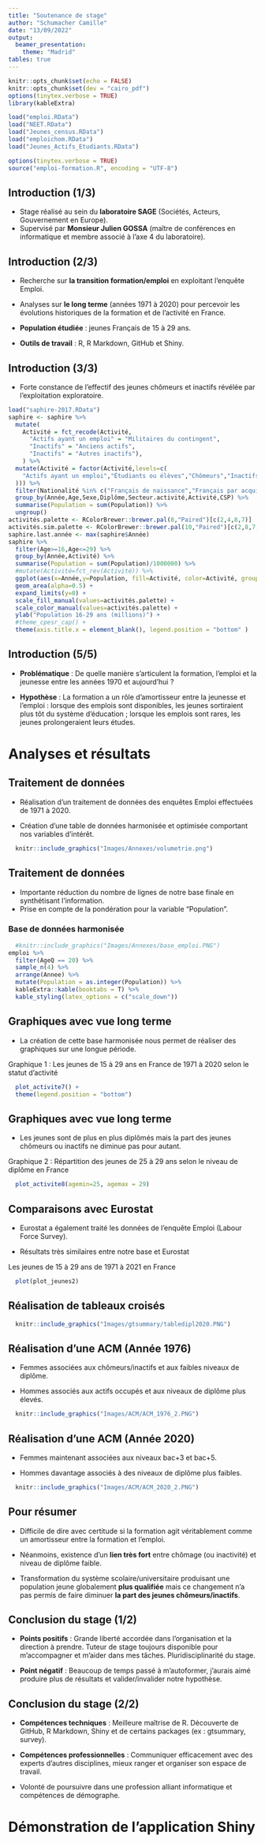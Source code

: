 ```yaml
---
title: "Soutenance de stage"
author: "Schumacher Camille"
date: "13/09/2022"
output: 
  beamer_presentation:
    theme: "Madrid"
tables: true
---
```


```r
knitr::opts_chunk$set(echo = FALSE)
knitr::opts_chunk$set(dev = "cairo_pdf")
options(tinytex.verbose = TRUE)
library(kableExtra)

load("emploi.RData")
load("NEET.RData")
load("Jeunes_census.RData")
load("emploichom.RData")
load("Jeunes_Actifs_Etudiants.RData")

options(tinytex.verbose = TRUE)
source("emploi-formation.R", encoding = "UTF-8")
```


## Introduction (1/3)

- Stage réalisé au sein du **laboratoire SAGE** (Sociétés, Acteurs, Gouvernement en Europe).
- Supervisé par **Monsieur Julien GOSSA** (maître de conférences en informatique et membre associé à l'axe 4 du laboratoire).


## Introduction (2/3)

- Recherche sur **la transition formation/emploi** en exploitant l'enquête Emploi.
- Analyses sur **le long terme** (années 1971 à 2020) pour percevoir les évolutions historiques de la formation et de l'activité en France.
- **Population étudiée** : jeunes Français de 15 à 29 ans.  

- **Outils de travail** : R, R Markdown, GitHub et Shiny. 

## Introduction (3/3)

- Forte constance de l'effectif des jeunes chômeurs et inactifs révélée par l'exploitation exploratoire.

```r
load("saphire-2017.RData")
saphire <- saphire %>%
  mutate(
    Activité = fct_recode(Activité,
      "Actifs ayant un emploi" = "Militaires du contingent",
      "Inactifs" = "Anciens actifs",
      "Inactifs" = "Autres inactifs"),
    ) %>%
  mutate(Activité = factor(Activité,levels=c(
    "Actifs ayant un emploi","Étudiants ou élèves","Chômeurs","Inactifs"
  ))) %>%
  filter(Nationalité %in% c("Français de naissance","Français par acquisition")) %>%
  group_by(Année,Age,Sexe,Diplôme,Secteur.activité,Activité,CSP) %>%
  summarise(Population = sum(Population)) %>%
  ungroup()
activités.palette <- RColorBrewer::brewer.pal(8,"Paired")[c(2,4,8,7)]
activités.sim.palette <- RColorBrewer::brewer.pal(10,"Paired")[c(2,8,7,9,4)]
saphire.last.année <- max(saphire$Année)
saphire %>%
  filter(Age>=16,Age<=29) %>%
  group_by(Année,Activité) %>%
  summarise(Population = sum(Population)/1000000) %>%
  #mutate(Activité=fct_rev(Activité)) %>%
  ggplot(aes(x=Année,y=Population, fill=Activité, color=Activité, group=Activité)) + 
  geom_area(alpha=0.5) +
  expand_limits(y=0) +
  scale_fill_manual(values=activités.palette) +
  scale_color_manual(values=activités.palette) +
  ylab("Population 16-29 ans (millions)") +
  #theme_cpesr_cap() +
  theme(axis.title.x = element_blank(), legend.position = "bottom" )
```

## Introduction (5/5)

- **Problématique** : De quelle manière s'articulent la formation, l'emploi et la jeunesse entre les années 1970 et aujourd'hui ?  



- **Hypothèse** : La formation a un rôle d'amortisseur entre la jeunesse et l’emploi : lorsque
des emplois sont disponibles, les jeunes sortiraient plus tôt du système d'éducation ; lorsque les emplois sont rares, les jeunes prolongeraient leurs études.

# Analyses et résultats

## Traitement de données

- Réalisation d'un traitement de données des enquêtes Emploi effectuées de 1971 à 2020. 

- Création d'une table de données harmonisée et optimisée comportant nos variables d'intérêt.

```r
  knitr::include_graphics("Images/Annexes/volumetrie.png")
```

## Traitement de données

- Importante réduction du nombre de lignes de notre base finale en synthétisant l'information.
- Prise en compte de la pondération pour la variable "Population".



### Base de données harmonisée

```r
  #knitr::include_graphics("Images/Annexes/base_emploi.PNG")
emploi %>%
  filter(AgeQ == 20) %>%
  sample_n(4) %>% 
  arrange(Annee) %>%
  mutate(Population = as.integer(Population)) %>%
  kableExtra::kable(booktabs = T) %>%
  kable_styling(latex_options = c("scale_down"))
```



## Graphiques avec vue long terme

- La création de cette base harmonisée nous permet de réaliser des graphiques sur une longue période.  

Graphique 1 : Les jeunes de 15 à 29 ans en France de 1971 à 2020 selon le statut d’activité
```r
  plot_activite7() +
  theme(legend.position = "bottom")
```

## Graphiques avec vue long terme

- Les jeunes sont de plus en plus diplômés mais la part des jeunes chômeurs ou inactifs ne diminue pas pour autant. 

Graphique 2 : Répartition des jeunes de 25 à 29 ans selon le niveau de diplôme en France
```r
  plot_activite8(agemin=25, agemax = 29)
```

## Comparaisons avec Eurostat

- Eurostat a également traité les données de l'enquête Emploi (Labour Force Survey).

- Résultats très similaires entre notre base et Eurostat

Les jeunes de 15 à 29 ans de 1971 à 2021 en France
```r
  plot(plot_jeunes2)
```


## Réalisation de tableaux croisés


```r
  knitr::include_graphics("Images/gtsummary/tabledipl2020.PNG")
```


## Réalisation d'une ACM (Année 1976)

- Femmes associées aux chômeurs/inactifs et aux faibles niveaux de diplôme.

- Hommes associés aux actifs occupés et aux niveaux de diplôme plus élevés.
```r
  knitr::include_graphics("Images/ACM/ACM_1976_2.PNG")
```


## Réalisation d'une ACM (Année 2020)

- Femmes maintenant associées aux niveaux bac+3 et bac+5. 

- Hommes davantage associés à des niveaux de diplôme plus faibles. 

```r
  knitr::include_graphics("Images/ACM/ACM_2020_2.PNG")
```

## Pour résumer 

- Difficile de dire avec certitude si la formation agit véritablement comme un amortisseur entre la formation et l'emploi.

- Néanmoins, existence d'un **lien très fort** entre chômage (ou inactivité) et niveau de diplôme faible.

- Transformation du système scolaire/universitaire produisant une population jeune globalement **plus qualifiée** mais ce changement n'a pas permis de faire diminuer **la part des jeunes chômeurs/inactifs**.

## Conclusion du stage (1/2)

- **Points positifs** : Grande liberté accordée dans l'organisation et la direction à prendre. Tuteur de stage toujours disponible pour m'accompagner et m'aider dans mes tâches. Pluridisciplinarité du stage.

- **Point négatif** : Beaucoup de temps passé à m'autoformer, j'aurais aimé produire plus de résultats et valider/invalider notre hypothèse.


## Conclusion du stage (2/2)

- **Compétences techniques** : Meilleure maîtrise de R. Découverte de GitHub, R Markdown, Shiny et de certains packages (ex : gtsummary, survey).

- **Compétences professionnelles** : Communiquer efficacement avec des experts d'autres disciplines, mieux ranger et organiser son espace de travail.

- Volonté de poursuivre dans une profession alliant informatique et compétences de démographe. 

# Démonstration de l'application Shiny


